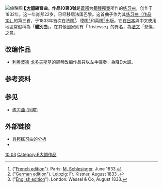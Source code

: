 {{NoteTA
|G1=Music
}}
[[File:Etude_10_3.png|缩略图]]
{{Listen|filename=Frederic Chopin - Opus 10 - Twelve Grand Etudes - E Major.ogg|title=练习曲作品10第3号|description=由{{link-en|玛莎·戈德斯坦|Martha Goldstein}}演奏|format=[[Ogg|Ogg]]}}
'''[[E大調|E大調]]練習曲，作品10第3號'''是[[弗雷德里克·肖邦|蕭邦]]为[[鋼琴|鋼琴]][[獨奏|獨奏]]所作的[[練習曲|练习曲]]，创作于1832年。这一年肖邦22岁，已经移居法国巴黎。这首曲子作为其[[练习曲_(肖邦)#作品10号|练习曲（作品10）]]的第三首，于1833年首次在法国<ref>("[http://www.cfeo.org.uk/jsp/browsecollection.jsp French edition]"). Paris: [[Maurice_Schlesinger|M. Schlesinger]], June 1833.</ref>、德国<ref>("[http://www.cfeo.org.uk/jsp/browsecollection.jsp German edition]"). [[Leipzig|Leipzig]]: Fr. Kistner, August 1833 .</ref>和英国<ref>("[http://www.cfeo.org.uk/jsp/browsecollection.jsp English edition]"). London: Wessel & Co, August 1833.</ref>出版。它在[[日本|日本]]與中文使用地區常俗稱為「'''離別曲'''」，在其他國家則有「Tristesse」的異名，為[[法文|法文]]「悲傷」之意。

==改编作品==
* [[利奥波德·戈多夫斯基|利奥波德·戈多夫斯基]]的鋼琴改編作品只以左手彈奏，為降D大調。

== 参考资料 ==
<references />

== 参见 ==
* [[练习曲_(肖邦)|练习曲 (肖邦)]]

==外部链接==
* [http://www.ourchopin.com/analysis/etude.html 肖邦练习曲的分析]{{En icon}}
* {{IMSLP2|work=Études, Op.10 (Chopin, Frédéric)|cname=练习曲作品10}}

{{肖邦練習曲}} 

{{Authority control}}
[[Category:蕭邦練習曲|10 03]]
[[Category:E大調作品|Category:E大調作品]]